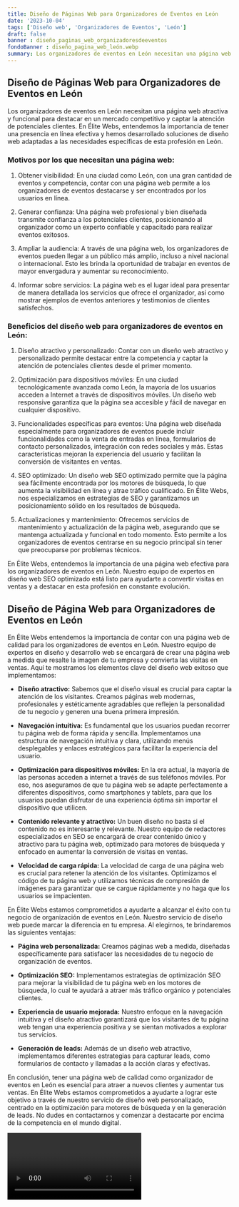 ```yaml
---
title: Diseño de Páginas Web para Organizadores de Eventos en León
date: '2023-10-04'
tags: ['Diseño web', 'Organizadores de Eventos', 'León']
draft: false
banner : diseño_paginas_web_organizadoresdeeventos
fondoBanner : diseño_pagina_web_león.webp
summary: Los organizadores de eventos en León necesitan una página web atractiva y funcional para destacar en un mercado competitivo y captar la atención de potenciales clientes. En Élite Webs, entendemos la importancia de tener una presencia en línea efectiva y hemos desarrollado soluciones de diseño web adaptadas a las necesidades específicas de esta profesión en León.
---
```


## Diseño de Páginas Web para Organizadores de Eventos en León

Los organizadores de eventos en León necesitan una página web atractiva y funcional para destacar en un mercado competitivo y captar la atención de potenciales clientes. En Élite Webs, entendemos la importancia de tener una presencia en línea efectiva y hemos desarrollado soluciones de diseño web adaptadas a las necesidades específicas de esta profesión en León.

### Motivos por los que necesitan una página web:

1. Obtener visibilidad: En una ciudad como León, con una gran cantidad de eventos y competencia, contar con una página web permite a los organizadores de eventos destacarse y ser encontrados por los usuarios en línea.

2. Generar confianza: Una página web profesional y bien diseñada transmite confianza a los potenciales clientes, posicionando al organizador como un experto confiable y capacitado para realizar eventos exitosos.

3. Ampliar la audiencia: A través de una página web, los organizadores de eventos pueden llegar a un público más amplio, incluso a nivel nacional o internacional. Esto les brinda la oportunidad de trabajar en eventos de mayor envergadura y aumentar su reconocimiento.

4. Informar sobre servicios: La página web es el lugar ideal para presentar de manera detallada los servicios que ofrece el organizador, así como mostrar ejemplos de eventos anteriores y testimonios de clientes satisfechos.

### Beneficios del diseño web para organizadores de eventos en León:

1. Diseño atractivo y personalizado: Contar con un diseño web atractivo y personalizado permite destacar entre la competencia y captar la atención de potenciales clientes desde el primer momento.

2. Optimización para dispositivos móviles: En una ciudad tecnológicamente avanzada como León, la mayoría de los usuarios acceden a Internet a través de dispositivos móviles. Un diseño web responsive garantiza que la página sea accesible y fácil de navegar en cualquier dispositivo.

3. Funcionalidades específicas para eventos: Una página web diseñada especialmente para organizadores de eventos puede incluir funcionalidades como la venta de entradas en línea, formularios de contacto personalizados, integración con redes sociales y más. Estas características mejoran la experiencia del usuario y facilitan la conversión de visitantes en ventas.

4. SEO optimizado: Un diseño web SEO optimizado permite que la página sea fácilmente encontrada por los motores de búsqueda, lo que aumenta la visibilidad en línea y atrae tráfico cualificado. En Élite Webs, nos especializamos en estrategias de SEO y garantizamos un posicionamiento sólido en los resultados de búsqueda.

5. Actualizaciones y mantenimiento: Ofrecemos servicios de mantenimiento y actualización de la página web, asegurando que se mantenga actualizada y funcional en todo momento. Esto permite a los organizadores de eventos centrarse en su negocio principal sin tener que preocuparse por problemas técnicos.

En Élite Webs, entendemos la importancia de una página web efectiva para los organizadores de eventos en León. Nuestro equipo de expertos en diseño web SEO optimizado está listo para ayudarte a convertir visitas en ventas y a destacar en esta profesión en constante evolución.

<GifSeo />

<Cta />

## Diseño de Página Web para Organizadores de Eventos en León

En Élite Webs entendemos la importancia de contar con una página web de calidad para los organizadores de eventos en León. Nuestro equipo de expertos en diseño y desarrollo web se encargará de crear una página web a medida que resalte la imagen de tu empresa y convierta las visitas en ventas. Aquí te mostramos los elementos clave del diseño web exitoso que implementamos:

- **Diseño atractivo:** Sabemos que el diseño visual es crucial para captar la atención de los visitantes. Creamos páginas web modernas, profesionales y estéticamente agradables que reflejen la personalidad de tu negocio y generen una buena primera impresión.

- **Navegación intuitiva:** Es fundamental que los usuarios puedan recorrer tu página web de forma rápida y sencilla. Implementamos una estructura de navegación intuitiva y clara, utilizando menús desplegables y enlaces estratégicos para facilitar la experiencia del usuario.

- **Optimización para dispositivos móviles:** En la era actual, la mayoría de las personas acceden a internet a través de sus teléfonos móviles. Por eso, nos aseguramos de que tu página web se adapte perfectamente a diferentes dispositivos, como smartphones y tablets, para que los usuarios puedan disfrutar de una experiencia óptima sin importar el dispositivo que utilicen.

- **Contenido relevante y atractivo:** Un buen diseño no basta si el contenido no es interesante y relevante. Nuestro equipo de redactores especializados en SEO se encargará de crear contenido único y atractivo para tu página web, optimizado para motores de búsqueda y enfocado en aumentar la conversión de visitas en ventas.

- **Velocidad de carga rápida:** La velocidad de carga de una página web es crucial para retener la atención de los visitantes. Optimizamos el código de tu página web y utilizamos técnicas de compresión de imágenes para garantizar que se cargue rápidamente y no haga que los usuarios se impacienten.

En Élite Webs estamos comprometidos a ayudarte a alcanzar el éxito con tu negocio de organización de eventos en León. Nuestro servicio de diseño web puede marcar la diferencia en tu empresa. Al elegirnos, te brindaremos las siguientes ventajas:

- **Página web personalizada:** Creamos páginas web a medida, diseñadas específicamente para satisfacer las necesidades de tu negocio de organización de eventos.

- **Optimización SEO:** Implementamos estrategias de optimización SEO para mejorar la visibilidad de tu página web en los motores de búsqueda, lo cual te ayudará a atraer más tráfico orgánico y potenciales clientes.

- **Experiencia de usuario mejorada:** Nuestro enfoque en la navegación intuitiva y el diseño atractivo garantizará que los visitantes de tu página web tengan una experiencia positiva y se sientan motivados a explorar tus servicios.

- **Generación de leads:** Además de un diseño web atractivo, implementamos diferentes estrategias para capturar leads, como formularios de contacto y llamadas a la acción claras y efectivas.

En conclusión, tener una página web de calidad como organizador de eventos en León es esencial para atraer a nuevos clientes y aumentar tus ventas. En Élite Webs estamos comprometidos a ayudarte a lograr este objetivo a través de nuestro servicio de diseño web personalizado, centrado en la optimización para motores de búsqueda y en la generación de leads. No dudes en contactarnos y comenzar a destacarte por encima de la competencia en el mundo digital.

<Video />

<CtaBot job='Organizadores de Eventos' city='León'/>

<Gmaps query='León+españa+maps' />